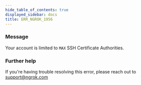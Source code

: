 ```yaml
---
hide_table_of_contents: true
displayed_sidebar: docs
title: ERR_NGROK_1956
---
```




### Message

Your account is limited to `MAX` SSH Certificate Authorities.

<ErrorDetails error="err_ngrok_1956" />

### Further help

If you're having trouble resolving this error, please reach out to [support@ngrok.com](mailto:support@ngrok.com?subject=Help%20with%20ERR_NGROK_1956)
